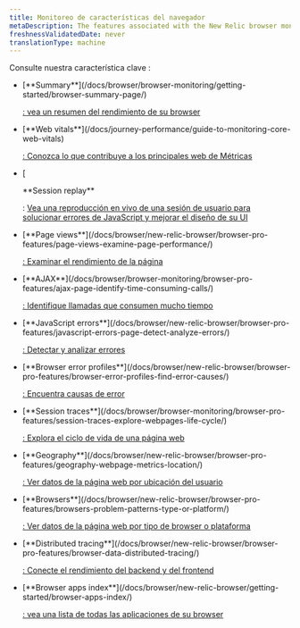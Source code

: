 ```yaml
---
title: Monitoreo de características del navegador
metaDescription: The features associated with the New Relic browser monitoring Pro and Pro+SPA agents.
freshnessValidatedDate: never
translationType: machine
---
```


Consulte nuestra característica clave <InlinePopover type="browser"/>:

* <DNT>
    [**Summary**](/docs/browser/browser-monitoring/getting-started/browser-summary-page/)
  </DNT>

  [: vea un resumen del rendimiento de su browser](/docs/browser/browser-monitoring/getting-started/browser-summary-page/)

* <DNT>
    [**Web vitals**](/docs/journey-performance/guide-to-monitoring-core-web-vitals)
  </DNT>

  [: Conozca lo que contribuye a los principales web de Métricas](/docs/journey-performance/guide-to-monitoring-core-web-vitals)

* \[

  <DNT>
    **Session replay**
  </DNT>

  : [Vea una reproducción en vivo de una sesión de usuario para solucionar errores de JavaScript y mejorar el diseño de su UI](/docs/journey-performance/guide-to-monitoring-core-web-vitals)

* <DNT>
    [**Page views**](/docs/browser/new-relic-browser/browser-pro-features/page-views-examine-page-performance/)
  </DNT>

  [: Examinar el rendimiento de la página](/docs/browser/new-relic-browser/browser-pro-features/page-views-examine-page-performance/)

* <DNT>
    [**AJAX**](/docs/browser/browser-monitoring/browser-pro-features/ajax-page-identify-time-consuming-calls/)
  </DNT>

  [: Identifique llamadas que consumen mucho tiempo](/docs/browser/browser-monitoring/browser-pro-features/ajax-page-identify-time-consuming-calls/)

* <DNT>
    [**JavaScript errors**](/docs/browser/new-relic-browser/browser-pro-features/javascript-errors-page-detect-analyze-errors/)
  </DNT>

  [: Detectar y analizar errores](/docs/browser/new-relic-browser/browser-pro-features/javascript-errors-page-detect-analyze-errors/)

* <DNT>
    [**Browser error profiles**](/docs/browser/new-relic-browser/browser-pro-features/browser-error-profiles-find-error-causes/)
  </DNT>

  [: Encuentra causas de error](/docs/browser/new-relic-browser/browser-pro-features/browser-error-profiles-find-error-causes/)

* <DNT>
    [**Session traces**](/docs/browser/browser-monitoring/browser-pro-features/session-traces-explore-webpages-life-cycle/)
  </DNT>

  [: Explora el ciclo de vida de una página web](/docs/browser/browser-monitoring/browser-pro-features/session-traces-explore-webpages-life-cycle/)

* <DNT>
    [**Geography**](/docs/browser/new-relic-browser/browser-pro-features/geography-webpage-metrics-location/)
  </DNT>

  [: Ver datos de la página web por ubicación del usuario](/docs/browser/new-relic-browser/browser-pro-features/geography-webpage-metrics-location/)

* <DNT>
    [**Browsers**](/docs/browser/new-relic-browser/browser-pro-features/browsers-problem-patterns-type-or-platform/)
  </DNT>

  [: Ver datos de la página web por tipo de browser o plataforma](/docs/browser/new-relic-browser/browser-pro-features/browsers-problem-patterns-type-or-platform/)

* <DNT>
    [**Distributed tracing**](/docs/browser/new-relic-browser/browser-pro-features/browser-data-distributed-tracing/)
  </DNT>

  [: Conecte el rendimiento del backend y del frontend](/docs/browser/new-relic-browser/browser-pro-features/browser-data-distributed-tracing/)

* <DNT>
    [**Browser apps index**](/docs/browser/new-relic-browser/getting-started/browser-apps-index/)
  </DNT>

  [: vea una lista de todas las aplicaciones de su browser](/docs/browser/new-relic-browser/getting-started/browser-apps-index/)
